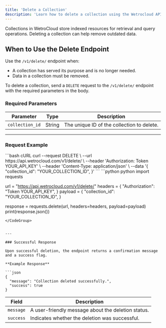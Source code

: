 ```yaml
---
title: 'Delete a Collection'
description: 'Learn how to delete a collection using the Wetrocloud API when they are no longer needed.'
---
```

Collections in WetroCloud store indexed resources for retrieval and query operations. Deleting a collection can help remove outdated data.

## When to Use the Delete Endpoint

Use the `/v1/delete/` endpoint when:

- A collection has served its purpose and is no longer needed.
- Data in a collection must be  removed.


To delete a collection, send a `DELETE` request to the `/v1/delete/` endpoint with the required parameters in the body.

### Required Parameters

| Parameter      | Type   | Description                           |
|-----------------|--------|---------------------------------------|
| `collection_id` | String | The unique ID of the collection to delete. |

---

### Request Example
<CodeGroup>
```bash cURL
curl --request DELETE \
  --url https://api.wetrocloud.com/v1/delete/ \
  --header 'Authorization: Token YOUR_API_KEY' \
  --header 'Content-Type: application/json' \
  --data '{
        "collection_id": "YOUR_COLLECTION_ID",
  }'
```
```python python
import requests

url = "https://api.wetrocloud.com/v1/delete/"
headers = {
    "Authorization": "Token YOUR_API_KEY",
}
payload = {
        "collection_id": "YOUR_COLLECTION_ID",
}

response = requests.delete(url, headers=headers, payload=payload)
print(response.json())
```
</CodeGroup>


---

### Successful Response

Upon successful deletion, the endpoint returns a confirmation message and a success flag.

**Example Response**

```json
{
  "message": "Collection deleted successfully.",
  "success": true
}
```

| Field      | Description                                        |
|------------|----------------------------------------------------|
| `message`  | A user-friendly message about the deletion status. |
| `success`  | Indicates whether the deletion was successful.     |
